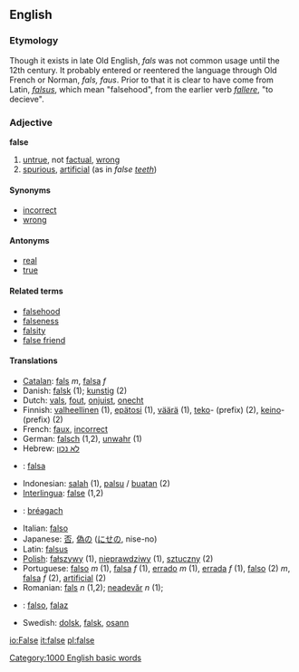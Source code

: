 ==English==
===Etymology===
Though it exists in late Old English, ''fals'' was not common usage until the 12th century.  It probably entered or reentered the language through Old French or Norman, ''fals, faus''. Prior to that it is clear to have come from Latin, ''[[falsus]]'', which mean "falsehood", from the earlier verb ''[[fallere]]'', "to decieve".

===Adjective===
'''false'''

#[[untrue]], not [[factual]], [[wrong]]
#[[spurious]], [[artificial]] (as in ''false [[tooth|teeth]]'')

====Synonyms====
*[[incorrect]]
*[[wrong]]

====Antonyms====
*[[real]]
*[[true]]

====Related terms====
*[[falsehood]]
*[[falseness]]
*[[falsity]]
*[[false friend]]

====Translations====
*[[Catalan]]: [[fals]] ''m'', [[falsa]] ''f''
* Danish: [[falsk]] (1); [[kunstig]] (2)
*Dutch: [[vals]], [[fout]], [[onjuist]], [[onecht]]
*Finnish: [[valheellinen]] (1), [[epätosi]] (1), [[väärä]] (1), [[teko]]- (prefix) (2), [[keino]]- (prefix) (2)
*French: [[faux]], [[incorrect]]
*German: [[falsch]] (1,2), [[unwahr]] (1)
*Hebrew: [[לא נכון]]
* {{io}} : [[falsa]]
*Indonesian: [[salah]] (1), [[palsu]] / [[buat|buatan]] (2)
*[[Interlingua]]: [[false]] (1,2)
*{{ga}}: [[bréagach]]
*Italian: [[falso]]
*Japanese: [[否]], [[偽]]の ([[にせ]]の, nise-no)
*Latin: [[falsus]]
*[[Polish]]: [[fałszywy]] (1), [[nieprawdziwy]] (1), [[sztuczny]] (2)
*Portuguese: [[falso]] ''m'' (1), [[falsa]] ''f'' (1), [[errado]] ''m'' (1),  [[errada]] ''f'' (1), [[falso]] (2) ''m'', [[falsa]] ''f'' (2), [[artificial]] (2)
*Romanian: [[fals]] ''n'' (1,2); [[neadevăr]] ''n'' (1);
*{{es}}: [[falso]], [[falaz]]
*Swedish: [[dolsk]], [[falsk]], [[osann]]

[[Category:1000 English basic words]]

[[io:False]]
[[it:false]]
[[pl:false]]